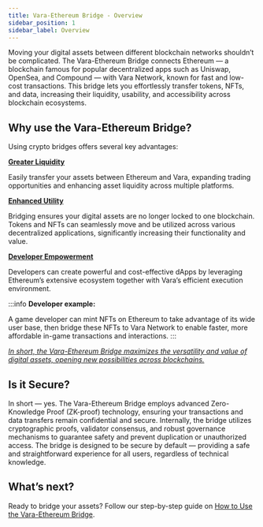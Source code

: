 ```yaml
---
title: Vara-Ethereum Bridge - Overview
sidebar_position: 1
sidebar_label: Overview
---
```


Moving your digital assets between different blockchain networks shouldn’t be complicated. The Vara-Ethereum Bridge connects Ethereum — a blockchain famous for popular decentralized apps such as Uniswap, OpenSea, and Compound — with Vara Network, known for fast and low-cost transactions. This bridge lets you effortlessly transfer tokens, NFTs, and data, increasing their liquidity, usability, and accessibility across blockchain ecosystems.

## Why use the Vara-Ethereum Bridge?
Using crypto bridges offers several key advantages:

<u>**Greater Liquidity**</u>

Easily transfer your assets between Ethereum and Vara, expanding trading opportunities and enhancing asset liquidity across multiple platforms.

<u>**Enhanced Utility**</u>

Bridging ensures your digital assets are no longer locked to one blockchain. Tokens and NFTs can seamlessly move and be utilized across various decentralized applications, significantly increasing their functionality and value.

<u>**Developer Empowerment**</u>

Developers can create powerful and cost-effective dApps by leveraging Ethereum’s extensive ecosystem together with Vara’s efficient execution environment.

:::info
**Developer example:**

A game developer can mint NFTs on Ethereum to take advantage of its wide user base, then bridge these NFTs to Vara Network to enable faster, more affordable in-game transactions and interactions.
:::

<u>*In short, the Vara-Ethereum Bridge maximizes the versatility and value of digital assets, opening new possibilities across blockchains.*</u>

## Is it Secure?

In short — yes. The Vara-Ethereum Bridge employs advanced Zero-Knowledge Proof (ZK-proof) technology, ensuring your transactions and data transfers remain confidential and secure. Internally, the bridge utilizes cryptographic proofs, validator consensus, and robust governance mechanisms to guarantee safety and prevent duplication or unauthorized access.
The bridge is designed to be secure by default — providing a safe and straightforward experience for all users, regardless of technical knowledge.

## What’s next?

Ready to bridge your assets? Follow our step-by-step guide on [How to Use the Vara-Ethereum Bridge](/docs/bridge/bridge_guide).